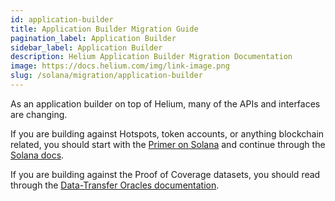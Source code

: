 ```yaml
---
id: application-builder
title: Application Builder Migration Guide
pagination_label: Application Builder
sidebar_label: Application Builder
description: Helium Application Builder Migration Documentation
image: https://docs.helium.com/img/link-image.png
slug: /solana/migration/application-builder
---
```



<LegacyContentBanner />

As an application builder on top of Helium, many of the APIs and interfaces are changing.

If you are building against Hotspots, token accounts, or anything blockchain related, you should
start with the [Primer on Solana](/solana/primer) and continue through the
[Solana docs](https://docs.solana.com/).

If you are building against the Proof of Coverage datasets, you should read through the
[Data-Transfer Oracles documentation](/oracles/data-transfer-oracles).
